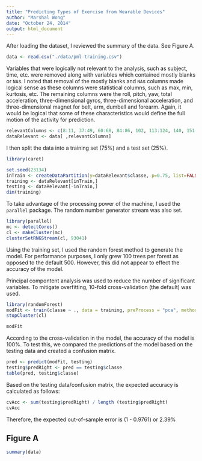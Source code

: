 ```yaml
---
title: "Predicting Types of Exercise from Wearable Devices"
author: "Marshal Wong"
date: "October 24, 2014"
output: html_document
---
```


After loading the dataset, I reviewed the summary of the data.  See Figure A.
```r
data <- read.csv("./data/pml-training.csv")
```

Variables that were logically not relevant to the analysis, such as subject,
time, etc. were removed along with variables which contained mostly blanks or
`NA`s.  I noted that removal of the mostly blanks and `NA`s columns made 
logical sense as these columns were statistical columns, such as max, min, 
kurtosis, etc.  The remaining columns were the roll, pitch, yaw, total
acceleration, three-dimensional gyros, three-dimensional acceleration, and
three-dimensional magnet for belt, arm, dumbell and forearm.  Again, it would
be logical that some of these characteristics would define the full motion of the
activity for prediction.

```r
relevantColumns <- c(8:11, 37:49, 60:68, 84:86, 102, 113:124, 140, 151:160)
dataRelevant <- data[ ,relevantColumns]
```

I then split the data into a training set (75%) and a test set (25%).

```r
library(caret) 
```

```r
set.seed(23134)
inTrain <- createDataPartition(y=dataRelevant$classe, p=0.75, list=FALSE)
training <- dataRelevant[inTrain,]
testing <- dataRelevant[-inTrain,]
dim(training)
```

To take advantage of the processing power of the machine, I used the `parallel`
package.  The random number generator stream was also set.

```r
library(parallel)
mc <- detectCores()
cl <- makeCluster(mc)
clusterSetRNGStream(cl, 93041)
```

Using the training set, I used the random forest method to generate the model.
For performance purposes, I only grew 100 trees per forest as opposed to the
default 500.  However, this did not appear to effect the accuracy of the model.

Principal compontent analysis was used to reduce the number of significant
variables.  To mitigate overfitting, 10-fold cross-validation (the default) was
used.

```r
library(randomForest)
modFit <- train(classe ~ ., data = training, preProcess = "pca", method = "rf", trControl = trainControl(method = "cv"), prox = TRUE, ntree = 100)
stopCluster(cl)
```

```r
modFit
```

According to the cross-validation in the model, the accuracy of the model is
100%.  To test this, we compared the predictions of the model based on the testing data and created a confusion matrix.

```r
pred <- predict(modFit, testing)
testing$predRight <- pred == testing$classe
table(pred, testing$classe)
```

Based on the testing data/confusion matrix, the expected accuracy is
calculated as follows:

```r
cvAcc <- sum(testing$predRight) / length (testing$predRight)
cvAcc
```

Therefore, the expected out-of-sample error is (1 - 0.9761) or 2.39%

Figure A
----------
```r
summary(data)
```
